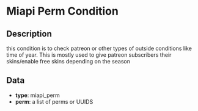 # Miapi Perm Condition

## Description

  
this condition is to check patreon or other types of outside conditions like time of year.This is mostly used to give patreon subscribers their skins/enable free skins depending on the season

## Data

- **type**: miapi_perm
- **perm**: a list of perms or UUIDS

